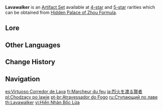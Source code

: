 {{Artifact Set Infobox
|id        = 506
|displayid = 509
|flower    = Lavawalker's Resolution
|plume     = Lavawalker's Salvation
|sands     = Lavawalker's Torment
|goblet    = Lavawalker's Epiphany
|circlet   = Lavawalker's Wisdom
|2pcBonus  = {{Color|[[Pyro RES]]}} increased by 40%.
|4pcBonus  = Increases DMG against opponents affected by {{Pyro}} by 35%.
|source4.1 = [[Hidden Palace of Zhou Formula]]
|source5.1 = [[Hidden Palace of Zhou Formula]]
|source5.2 = [[Artifact Strongbox]]
|eff_att1  = Elemental RES Increase
|eff_att2  = Pyro RES Increase
|eff_att3  = Other DMG Bonus
}}
'''Lavawalker''' is an [[Artifact Set]] available at [[:Category:4-Star Artifacts|4-star]] and [[:Category:5-Star Artifacts|5-star]] rarities which can be obtained from [[Hidden Palace of Zhou Formula]].

==Lore==
{{ArtifactLore}}

==Other Languages==
{{Other Languages
|en      = Lavawalker
|zhs     = 渡过烈火的贤人
|zhs_rm  = Dùguò Lièhuǒ de Xiánrén
|zht     = 渡過烈火的賢人
|zht_rm  = Dùguò Lièhuǒ de Xiánrén
|zh_tl   = Fire-Crossing Sage
|ja      = 烈火を渡る賢者
|ja_rm   = Rekka wo Wataru Kenja
|ja_tl   = Fire-Crossing Sage
|ko      = 불 위를 걷는 현인
|ko_rm   = Bul Wi-reul Geonneun Hyeon'in
|ko_tl   = Sage Who's Walking on Fire
|es      = Virtuoso Corredor de Lava
|es_tl   = Virtuous Lava Runner
|fr      = Marcheur du feu
|fr_tl   = Fire Walker
|ru      = Ступающий по лаве
|ru_tl   = Lavawalker
|th      = Lavawalker
|vi      = Hiền Nhân Bốc Lửa
|vi_tl   = Fiery Sage
|de      = Feuer durchwandernder Heiliger
|de_tl   = Fire Transmigrating Saint
|id      = Lavawalker
|pt      = Atravessador do Fogo
|pt_tl   = Crosser of Fire
|tr      = Lavdagezen
|tr_tl   = 
|it      = Attraversafuochi
|it_tl   = Firecrosser
}}

==Change History==
{{Change History|1.0}}

==Navigation==
{{Artifact Navbox}}

[[es:Virtuoso Corredor de Lava]]
[[fr:Marcheur du feu]]
[[ja:烈火を渡る賢者]]
[[pl:Chodzący po lawie]]
[[pt-br:Atravessador do Fogo]]
[[ru:Ступающий по лаве]]
[[th:Lavawalker]]
[[vi:Hiền Nhân Bốc Lửa]]